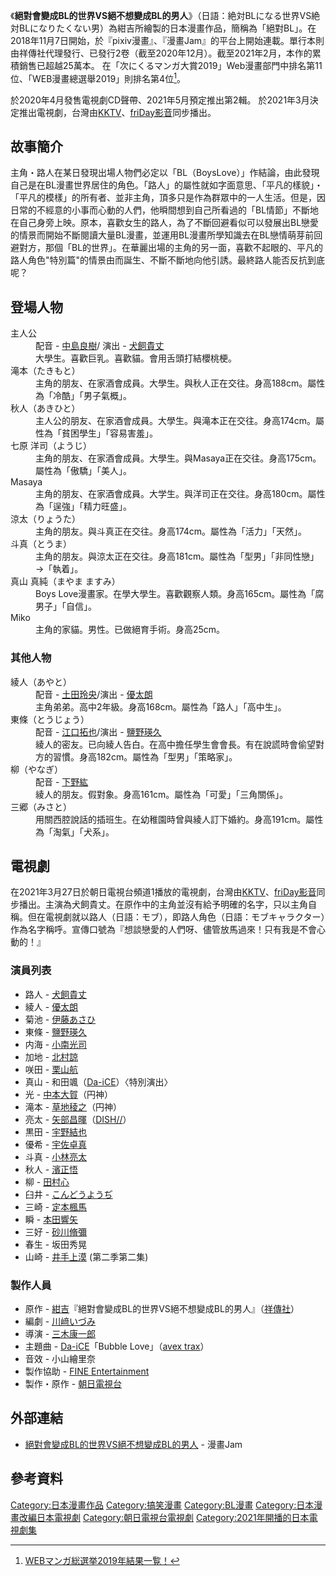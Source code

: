 {{Refimprove|time=2021-03-28T12:04:22+00:00}}
{{未完結}}
{{Infobox animanga/Headerofja
| title = 絕對會變成BL的世界VS絕不想變成BL的男人
| image = 
| size = 
| caption = 
| japanese = 絶対BLになる世界VS絶対BLになりたくない男
| english = 
| kana = ぜったいびいえるになるせかいぶいえすぜったいびいえるになりたくないおとこ
| romaji = 
| genre =  [[耽美|耽美]]
}}
{{Infobox animanga/Manga
|標題= 
|作者= [[紺吉|紺吉]]
|作畫= 
|出版社= {{flagicon|JPN}} [[祥傳社|祥傳社]]
|其他出版社= 
|連載= [[pixivコミック|pixivコミック]]、[[マンガJaｍ|マンガJaｍ]]
|label= 
|網路= 
|開始= 2018年11月7日
|結束= 
|開始日= 
|結束日= 
|冊數= 2 卷（截至2020年12月)
|話數= 
|其他= 
}}
{{Infobox animanga/TVDrama
|標題= 
|導演= 三木康一郎
|製作= 
|腳本= 川崎いづみ
|代理發行= 
|其他代理發行=
|播放電視台= 
|播放開始= 2021年3月27日
|播放結束= 
|話數= 
|其他= 
}}
{{Infobox animanga/Footerofja}}

《'''絕對會變成BL的世界VS絕不想變成BL的男人'''》（日語：絶対BLになる世界VS絶対BLになりたくない男）為紺吉所繪製的日本漫畫作品，簡稱為「絕對BL」。在2018年11月7日開始，於『pixiv漫畫』、『漫畫Jam』的平台上開始連載。單行本則由祥傳社代理發行、已發行2卷（截至2020年12月）。截至2021年2月，本作的累積銷售已超越25萬本。
在「次にくるマンガ大賞2019」Web漫畫部門中排名第11位、「WEB漫畫總選舉2019」則排名第4位<ref>[https://webmanga-sousenkyo.com/archive/2019/ WEBマンガ総選挙2019年結果一覧！]</ref>。

於2020年4月發售電視劇CD聲帶、2021年5月預定推出第2輯。
於2021年3月決定推出電視劇，台灣由[[KKTV|KKTV]]、[[friDay影音|friDay影音]]同步播出。

==故事簡介==
主角・路人在某日發現出場人物們必定以「BL（BoysLove）」作結論，由此發現自己是在BL漫畫世界居住的角色。「路人」的屬性就如字面意思、「平凡的樣貌」・「平凡的模樣」的所有者、並非主角，頂多只是作為群眾中的一人生活。但是，因日常的不經意的小事而心動的人們，他𣊬間想到自己所看過的「BL情節」不斷地在自己身旁上映。原本，喜歡女生的路人，為了不斷回避看似可以發展出BL戀愛的情景而開始不斷閱讀大量BL漫畫，並運用BL漫畫所學知識去在BL戀情萌芽前回避對方，那個「BL的世界」。在華麗出場的主角的另一面，喜歡不起眼的、平凡的路人角色"特別篇"的情景由而誕生、不斷不斷地向他引誘。最終路人能否反抗到底呢？

==登場人物==
; 主人公
: 配音 - [[中島良樹|中島良樹]]/ 演出 - [[犬飼貴丈|犬飼貴丈]]
: 大學生。喜歡巨乳。喜歡貓。會用舌頭打結櫻桃梗。
; 滝本（たきもと）
: 主角的朋友、在家酒會成員。大學生。與秋人正在交往。身高188cm。屬性為「冷酷」「男子氣概」。
; 秋人（あきひと）
: 主人公的朋友、在家酒會成員。大學生。與滝本正在交往。身高174cm。屬性為「貧困學生」「容易害羞」。
; 七原 洋司（ようじ）
: 主角的朋友、在家酒會成員。大學生。與Masaya正在交往。身高175cm。屬性為「傲驕」「美人」。
; Masaya
: 主角的朋友、在家酒會成員。大学生。與洋司正在交往。身高180cm。屬性為「逞強」「精力旺盛」。
; 涼太（りょうた）
: 主角的朋友。與斗真正在交往。身高174cm。屬性為「活力」「天然」。
; 斗真（とうま）
: 主角的朋友。與涼太正在交往。身高181cm。屬性為「型男」「非同性戀」→「執着」。
; 真山 真純（まやま ますみ）
: Boys Love漫畫家。在學大學生。喜歡觀察人類。身高165cm。屬性為「腐男子」「自信」。
; Miko
: 主角的家貓。男性。已做絕育手術。身高25cm。

=== 其他人物===
; 綾人（あやと）
: 配音 - [[土田玲央|土田玲央]]/演出 - [[優太朗|優太朗]]
: 主角弟弟。高中2年級。身高168cm。屬性為「路人」「高中生」。
; 東條（とうじょう）
: 配音 - [[江口拓也|江口拓也]]/演出 - [[鹽野瑛久|鹽野瑛久]]
: 綾人的密友。已向綾人告白。在高中擔任學生會會長。有在說謊時會偷望對方的習慣。身高182cm。屬性為「型男」「策略家」。
; 柳（やなぎ）
: 配音 - [[下野紘|下野紘]]
: 綾人的朋友。假對象。身高161cm。屬性為「可愛」「三角關係」。
; 三郷（みさと）
: 用關西腔說話的插班生。在幼稚園時曾與綾人訂下婚約。身高191cm。屬性為「淘氣」「犬系」。

== 電視劇 ==
{{電視節目資訊框
| 顏色 = #00FFFF
| 名稱 = 絕對會變成BL的世界VS絕不想變成BL的男人
| 原名 = {{lang|ja|絶対BLになる世界VS絶対BLになりたくない男}}
| 類型 = 
| 原作 = [[紺吉|紺吉]]《絕對會變成BL的世界VS絕不想變成BL的男人》
| 導演 = [[三木康一郎|三木康一郎]]
| 編劇 = [[川﨑いづみ|川﨑いづみ]]
| 國家 = {{JPN}}
| 地區 = {{JPN}}
| 語言 = [[日語|日語]]
| 演出 = [[犬飼貴丈|犬飼貴丈]]
| 編集 = 
| 製作人 = 
| 製作公司 = 
| 制作 = [[FINE_Entertainment|FINE Entertainment]]
| 季數 = 
| 集數 = 1
| 外景 = {{JPN}}
| 每集長 = 
| 頻道 = [[朝日電視台|朝日電視台]]頻道1
| 電視網 = 
| 視訊制式 = 
| 音訊制式 = 
| 開始 = 2021年3月27日
| 播出時間 = 星期六 21:00 - 23:00
| 首播國家1 = {{TWN}}
| 頻道1 = [[KKTV|KKTV]]、[[friDay影音|friDay影音]]
| 開始1 = 
| 結束1 = 2021年3月27日
| 中國大陸名稱 = 
| 台灣名稱 = 
| 港澳名稱 = 
| 馬新名稱 = 
| 官方網站 = https://www.tv-asahi.co.jp/ch/recommend/bl/
| 片頭曲 = Da-iCE「Bubble Love」
| 片尾曲 = 
| imdb_id = 
| tv_com_id = 
| 播出日期1 = 2021年3月28日
}}

在2021年3月27日於朝日電視台頻道1播放的電視劇，台灣由[[KKTV|KKTV]]、[[friDay影音|friDay影音]]同步播出。主演為犬飼貴丈。在原作中的主角並沒有給予明確的名字，只以主角自稱。但在電視劇就以路人（日語：モブ），即路人角色（日語：モブキャラクター）作為名字稱呼。宣傳口號為『想談戀愛的人們呀、儘管放馬過來！只有我是不會心動的！』

=== 演員列表 ===
* 路人 - [[犬飼貴丈|犬飼貴丈]]
* 綾人 - [[優太朗|優太朗]]
* 菊池 - [[伊藤あさひ|伊藤あさひ]]
* 東條 - [[鹽野瑛久|鹽野瑛久]]
* 内海 - [[小南光司|小南光司]]
* 加地 - [[北村諒|北村諒]]
* 咲田 - [[栗山航|栗山航]]
* 真山 - 和田颯（[[Da-iCE|Da-iCE]]）〈特別演出〉
* 光 - [[中本大賀|中本大賀]]（円神）
* 滝本 - [[草地稜之|草地稜之]]（円神）
* 亮太 - [[矢部昌暉|矢部昌暉]]（[[DISH/|DISH//]]）
* 黒田 - [[宇野結也|宇野結也]]
* 優希 - [[宇佐卓真|宇佐卓真]]
* 斗真 - [[小林亮太|小林亮太]]
* 秋人 - [[濱正悟|濱正悟]]
* 柳 - [[田村心|田村心]]
* 臼井 - [[こんどうようぢ|こんどうようぢ]]
* 三崎 - [[定本楓馬|定本楓馬]]
* 瞬 - [[本田響矢|本田響矢]]
* 三好 - [[砂川脩彌|砂川脩彌]]
* 春生 - 坂田秀晃
* 山崎 - [[井手上漠|井手上漠]] (第二季第二集)

=== 製作人員 ===
* 原作 - [[紺吉|紺吉]]『絕對會變成BL的世界VS絕不想變成BL的男人』（[[祥傳社|祥傳社]]）
* 編劇 - [[川﨑いづみ|川﨑いづみ]]
* 導演 - [[三木康一郎|三木康一郎]]
* 主題曲 - [[Da-iCE|Da-iCE]]「Bubble Love」（[[avex_trax|avex trax]]）
* 音效 - 小山繪里奈
* 製作協助 - [[FINE_Entertainment|FINE Entertainment]]
* 製作・原作 - [[朝日電視台|朝日電視台]]

== 外部連結 ==
* [https://www.shodensha.co.jp/mangajam/jam008.html 絕對會變成BL的世界VS絕不想變成BL的男人] - 漫畫Jam

== 參考資料 ==
{{Reflist}}

{{DEFAULTSORT:Zettai BL ni Naru Sekai VS Zettai BL ni Naritakunai Otoko}}
[[Category:日本漫畫作品|Category:日本漫畫作品]]
[[Category:搞笑漫畫|Category:搞笑漫畫]]
[[Category:BL漫畫|Category:BL漫畫]]
[[Category:日本漫畫改編日本電視劇|Category:日本漫畫改編日本電視劇]]
[[Category:朝日電視台電視劇|Category:朝日電視台電視劇]]
[[Category:2021年開播的日本電視劇集|Category:2021年開播的日本電視劇集]]